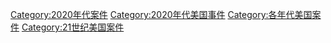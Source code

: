 [[Category:2020年代案件|Category:2020年代案件]]
[[Category:2020年代美国事件|Category:2020年代美国事件]]
[[Category:各年代美国案件|Category:各年代美国案件]]
[[Category:21世纪美国案件|Category:21世纪美国案件]]